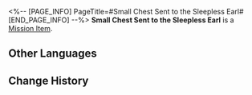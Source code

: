 <%-- [PAGE_INFO]
PageTitle=#Small Chest Sent to the Sleepless Earl#
[END_PAGE_INFO] --%>
{{Item Infobox
|id          = 140275
|image       = Item Small Chest Sent to the Sleepless Earl.png
|type        = Mission Item
|invCategory = Missions
|rarity      = 3
|effect      = 
|description = A small chest that stores plant seeds. The crest for the Sleepless Earl is stamped onto the lid.
}}
'''Small Chest Sent to the Sleepless Earl''' is a [[Mission Item]].

==Other Languages==
{{Other Languages
|en   = Small Chest Sent to the Sleepless Earl
|zhs  = 送往「不夜侯」的小盒
|zht  = 送往「不夜侯」的小盒
|ja   = 「不夜侯」へ送る小さな箱
|ko   = 「불야후」로 보내는 작은 상자
|es   = Cajita enviada al Conde Insomne
|fr   = Petit coffre à l'intention du Comte insomniaque
|ru   = Коробочка на адрес «Неспящего графа»
|th   = กล่องที่จะส่งให้ "Sleepless Earl"
|vi   = Chiếc Hộp Giao Đến "Bất Dạ Hầu"
|de   = Kleine Truhe, die an den Schlaflosen Grafen geschickt wurde
|id   = Kotak Kecil untuk "Sleepless Earl"
|pt   = Baúzinho Enviado ao Chá Insone
}}

==Change History==
{{Change History|1.3}}